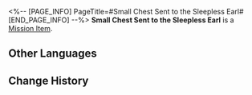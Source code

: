 <%-- [PAGE_INFO]
PageTitle=#Small Chest Sent to the Sleepless Earl#
[END_PAGE_INFO] --%>
{{Item Infobox
|id          = 140275
|image       = Item Small Chest Sent to the Sleepless Earl.png
|type        = Mission Item
|invCategory = Missions
|rarity      = 3
|effect      = 
|description = A small chest that stores plant seeds. The crest for the Sleepless Earl is stamped onto the lid.
}}
'''Small Chest Sent to the Sleepless Earl''' is a [[Mission Item]].

==Other Languages==
{{Other Languages
|en   = Small Chest Sent to the Sleepless Earl
|zhs  = 送往「不夜侯」的小盒
|zht  = 送往「不夜侯」的小盒
|ja   = 「不夜侯」へ送る小さな箱
|ko   = 「불야후」로 보내는 작은 상자
|es   = Cajita enviada al Conde Insomne
|fr   = Petit coffre à l'intention du Comte insomniaque
|ru   = Коробочка на адрес «Неспящего графа»
|th   = กล่องที่จะส่งให้ "Sleepless Earl"
|vi   = Chiếc Hộp Giao Đến "Bất Dạ Hầu"
|de   = Kleine Truhe, die an den Schlaflosen Grafen geschickt wurde
|id   = Kotak Kecil untuk "Sleepless Earl"
|pt   = Baúzinho Enviado ao Chá Insone
}}

==Change History==
{{Change History|1.3}}